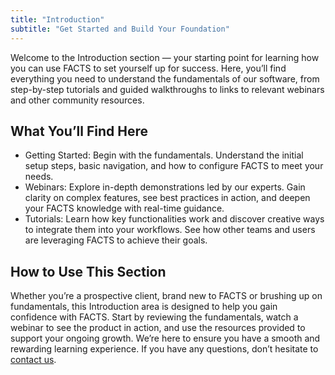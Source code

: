 ```yaml
---
title: "Introduction"
subtitle: "Get Started and Build Your Foundation"
---
```


Welcome to the Introduction section — your starting point for learning how you can use FACTS to set yourself up for success. Here, you’ll find everything you need to understand the fundamentals of our software, from step-by-step tutorials and guided walkthroughs to links to relevant webinars and other community resources.

## What You’ll Find Here

- Getting Started: Begin with the fundamentals. Understand the initial setup steps, basic navigation, and how to configure FACTS to meet your needs.
- Webinars: Explore in-depth demonstrations led by our experts. Gain clarity on complex features, see best practices in action, and deepen your FACTS knowledge with real-time guidance.
- Tutorials: Learn how key functionalities work and discover creative ways to integrate them into your workflows. See how other teams and users are leveraging FACTS to achieve their goals.

## How to Use This Section

Whether you’re a prospective client, brand new to FACTS or brushing up on fundamentals, this Introduction area is designed to help you gain confidence with FACTS. Start by reviewing the fundamentals, watch a webinar to see the product in action, and use the resources provided to support your ongoing growth. We’re here to ensure you have a smooth and rewarding learning experience. If you have any questions, don't hesitate to [contact us](../contact/index.qmd). 
